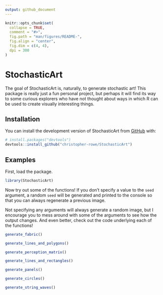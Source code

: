 ```yaml
---
output: github_document
---
```


<!-- README.md is generated from README.Rmd. Please edit that file -->

```r
knitr::opts_chunk$set(
  collapse = TRUE,
  comment = "#>",
  fig.path = "man/figures/README-",
  fig.align = "center",
  fig.dim = c(4, 4),
  dpi = 300
)
```

# StochasticArt

<!-- badges: start -->
<!-- badges: end -->

The goal of StochasticArt is, naturally, to generate stochastic art! This package is really just a fun personal project, but perhaps it will find its way to some curious explorers who have not thought about ways in which R can be used to create visually interesting things.

## Installation

You can install the development version of StochasticArt from [GitHub](https://github.com/) with:

``` r
# install.packages("devtools")
devtools::install_github("christopher-rowe/StochasticArt")
```

## Examples

First, load the package.

```r
library(StochasticArt)
```

Now try out some of the functions! If you don't specify a value to the `seed` argument, a random `seed` will be generated and printed to the console so that you can always regenerate a previous image.

Not specifying any arguments will always generate a random image, but I encourage you to mess around with some of the arguments to see how the output changes. And even better, check out the code underlying each of the functions!

```r
generate_fabric()
```

```r
generate_lines_and_polygons()
```

```r
generate_perception_matrix()
```

```r
generate_lines_and_rectangles()
```

```r
generate_panels()
```

```r
generate_circles()
```

```r
generate_string_waves()
```

